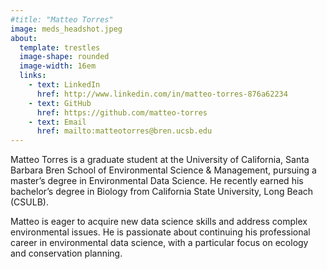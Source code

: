 ```yaml
---
#title: "Matteo Torres"
image: meds_headshot.jpeg
about: 
  template: trestles
  image-shape: rounded
  image-width: 16em
  links:
    - text: LinkedIn
      href: http://www.linkedin.com/in/matteo-torres-876a62234
    - text: GitHub
      href: https://github.com/matteo-torres
    - text: Email
      href: mailto:matteotorres@bren.ucsb.edu
---
```


Matteo Torres is a graduate student at the University of California, Santa Barbara Bren School of Environmental Science & Management, pursuing a master’s degree in Environmental Data Science. He recently earned his bachelor’s degree in Biology from California State University, Long Beach (CSULB).

Matteo is eager to acquire new data science skills and address complex environmental issues. He is passionate about continuing his professional career in environmental data science, with a particular focus on ecology and conservation planning.

